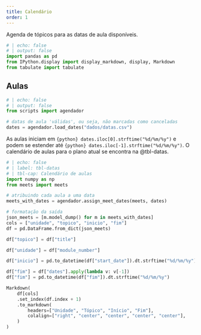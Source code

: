 ```yaml
---
title: Calendário
order: 1
---
```


Agenda de tópicos para as datas de aula disponíveis.

```python
# | echo: false
# | output: false
import pandas as pd
from IPython.display import display_markdown, display, Markdown
from tabulate import tabulate
```

## Aulas

```python
# | echo: false
# | output: false
from scripts import agendador

# datas de aula 'válidas', ou seja, não marcadas como canceladas
dates = agendador.load_dates("dados/datas.csv")
```

As aulas iniciam em `{python} dates.iloc[0].strftime("%d/%m/%y")` e podem se estender até `{python} dates.iloc[-1].strftime("%d/%m/%y")`.
O calendário de aulas para o plano atual se encontra na @tbl-datas.

```python
# | echo: false
# | label: tbl-datas
# | tbl-cap: Calendário de aulas
import numpy as np
from meets import meets

# atribuindo cada aula a uma data
meets_with_dates = agendador.assign_meet_dates(meets, dates)

# formatação da saída
json_meets = [m.model_dump() for m in meets_with_dates]
cols = ["unidade", "topico", "inicio", "fim"]
df = pd.DataFrame.from_dict(json_meets)

df["topico"] = df["title"]

df["unidade"] = df["module_number"]

df["inicio"] = pd.to_datetime(df["start_date"]).dt.strftime("%d/%m/%y")

df["fim"] = df["dates"].apply(lambda v: v[-1])
df["fim"] = pd.to_datetime(df["fim"]).dt.strftime("%d/%m/%y")

Markdown(
    df[cols]
    .set_index(df.index + 1)
    .to_markdown(
        headers=["Unidade", "Tópico", "Início", "Fim"],
        colalign=["right", "center", "center", "center", "center"],
    )
)

```
